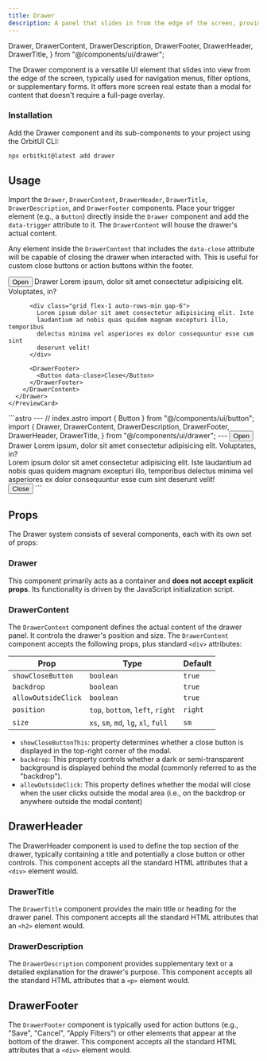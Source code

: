 ```yaml
---
title: Drawer
description: A panel that slides in from the edge of the screen, providing supplementary content or navigation without interrupting the user's main flow.
---
```


  Drawer,
  DrawerContent,
  DrawerDescription,
  DrawerFooter,
  DrawerHeader,
  DrawerTitle,
} from "@/components/ui/drawer";

The Drawer component is a versatile UI element that slides into view from the edge of the screen, typically used for navigation menus, filter options, or supplementary forms. It offers more screen real estate than a modal for content that doesn't require a full-page overlay.

### Installation

Add the Drawer component and its sub-components to your project using the OrbitUI CLI:

```bash
npx orbitkit@latest add drawer
```

## Usage

Import the `Drawer`, `DrawerContent`, `DrawerHeader`, `DrawerTitle`, `DrawerDescription`, and `DrawerFooter` components. Place your trigger element (e.g., a `Button`) directly inside the `Drawer` component and add the `data-trigger` attribute to it. The `DrawerContent` will house the drawer's actual content.

Any element inside the `DrawerContent` that includes the `data-close` attribute will be capable of closing the drawer when interacted with. This is useful for custom close buttons or action buttons within the footer.

<Tabs>
  <TabItem label="Preview">
    <PreviewCard>
      <Drawer>
        <Button data-trigger> Open </Button>
        <DrawerContent>
          <DrawerHeader>
            <DrawerTitle>Drawer</DrawerTitle>
            <DrawerDescription>
              Lorem ipsum, dolor sit amet consectetur adipisicing elit.
                Voluptates, in?
            </DrawerDescription>
          </DrawerHeader>

          <div class="grid flex-1 auto-rows-min gap-6">
            Lorem ipsum dolor sit amet consectetur adipisicing elit. Iste
            laudantium ad nobis quas quidem magnam excepturi illo, temporibus
            delectus minima vel asperiores ex dolor consequuntur esse cum sint
            deserunt velit!
          </div>

          <DrawerFooter>
            <Button data-close>Close</Button>
          </DrawerFooter>
        </DrawerContent>
      </Drawer>
    </PreviewCard>
  </TabItem>
  <TabItem label="Code">
    ```astro
    ---
    // index.astro
    import { Button } from "@/components/ui/button";
    import {
      Drawer,
      DrawerContent,
      DrawerDescription,
      DrawerFooter,
      DrawerHeader,
      DrawerTitle,
    } from "@/components/ui/drawer";
    ---
    <Drawer>
      <Button data-trigger> Open </Button>
      <DrawerContent>
        <DrawerHeader>
          <DrawerTitle>Drawer</DrawerTitle>
          <DrawerDescription>
            Lorem ipsum, dolor sit amet consectetur adipisicing elit.
              Voluptates, in?
          </DrawerDescription>
        </DrawerHeader>
        <div class="grid flex-1 auto-rows-min gap-6">
          Lorem ipsum dolor sit amet consectetur adipisicing elit. Iste
          laudantium ad nobis quas quidem magnam excepturi illo, temporibus
          delectus minima vel asperiores ex dolor consequuntur esse cum sint
          deserunt velit!
        </div>
        <DrawerFooter>
          <Button data-close>Close</Button>
        </DrawerFooter>
      </DrawerContent>
    </Drawer>
    ```

  </TabItem>
</Tabs>

## Props

The Drawer system consists of several components, each with its own set of props:

### Drawer

This component primarily acts as a container and **does not accept explicit props**. Its functionality is driven by the JavaScript initialization script.

### DrawerContent

The `DrawerContent` component defines the actual content of the drawer panel. It controls the drawer's position and size. The `DrawerContent` component accepts the following props, plus standard `<div>` attributes:

| Prop                | Type                                 | Default |
| ------------------- | ------------------------------------ | ------- |
| `showCloseButton`   | `boolean`                            | `true`  |
| `backdrop`          | `boolean`                            | `true`  |
| `allowOutsideClick` | `boolean`                            | `true`  |
| `position`          | `top`, `bottom`, `left`, `right`     | `right` |
| `size`              | `xs`, `sm`, `md`, `lg`, `xl`, `full` | `sm`    |

- `showCloseButtonThis`: property determines whether a close button is displayed in the top-right corner of the modal.
- `backdrop`: This property controls whether a dark or semi-transparent background is displayed behind the modal (commonly referred to as the "backdrop").
- `allowOutsideClick`: This property defines whether the modal will close when the user clicks outside the modal area (i.e., on the backdrop or anywhere outside the modal content)

## DrawerHeader

The DrawerHeader component is used to define the top section of the drawer, typically containing a title and potentially a close button or other controls. This component accepts all the standard HTML attributes that a `<div>` element would.

### DrawerTitle

The `DrawerTitle` component provides the main title or heading for the drawer panel. This component accepts all the standard HTML attributes that an `<h2>` element would.

### DrawerDescription

The `DrawerDescription` component provides supplementary text or a detailed explanation for the drawer's purpose. This component accepts all the standard HTML attributes that a `<p>` element would.

## DrawerFooter

The `DrawerFooter` component is typically used for action buttons (e.g., "Save", "Cancel", "Apply Filters") or other elements that appear at the bottom of the drawer. This component accepts all the standard HTML attributes that a `<div>` element would.
